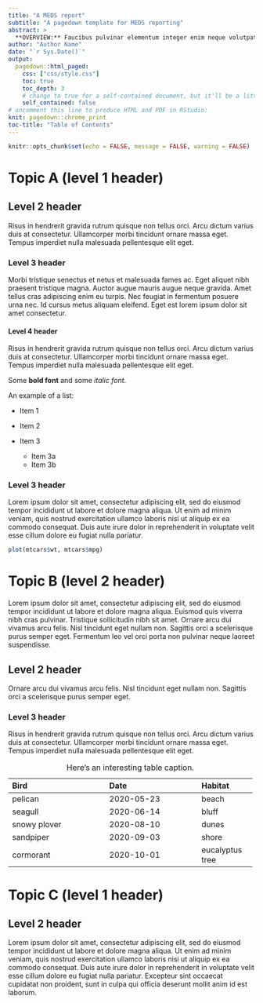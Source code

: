 ```yaml
---
title: "A MEDS report"
subtitle: "A pagedown template for MEDS reporting"
abstract: >
  **OVERVIEW:** Faucibus pulvinar elementum integer enim neque volutpat. Nisl pretium fusce id velit ut tortor pretium viverra. Aliquam sem fringilla ut morbi tincidunt. Rutrum quisque non tellus orci. Dolor morbi non arcu risus quis varius quam quisque id. Et malesuada fames ac turpis egestas maecenas pharetra. Amet volutpat consequat mauris nunc congue nisi vitae. Fermentum leo vel orci porta non pulvinar neque laoreet. Tellus cras adipiscing enim eu turpis egestas pretium aenean pharetra.
author: "Author Name"
date: "`r Sys.Date()`"
output:
  pagedown::html_paged:
    css: ["css/style.css"]
    toc: true
    toc_depth: 3
    # change to true for a self-contained document, but it'll be a litte slower for Pandoc to render
    self_contained: false
# uncomment this line to produce HTML and PDF in RStudio:
knit: pagedown::chrome_print
toc-title: "Table of Contents"
---
```


```r
knitr::opts_chunk$set(echo = FALSE, message = FALSE, warning = FALSE)
```

# Topic A (level 1 header)

## Level 2 header

Risus in hendrerit gravida rutrum quisque non tellus orci. Arcu dictum varius duis at consectetur. Ullamcorper morbi tincidunt ornare massa eget. Tempus imperdiet nulla malesuada pellentesque elit eget.

### Level 3 header

Morbi tristique senectus et netus et malesuada fames ac. Eget aliquet nibh praesent tristique magna. Auctor augue mauris augue neque gravida. Amet tellus cras adipiscing enim eu turpis. Nec feugiat in fermentum posuere urna nec. Id cursus metus aliquam eleifend. Eget est lorem ipsum dolor sit amet consectetur.

#### Level 4 header

Risus in hendrerit gravida rutrum quisque non tellus orci. Arcu dictum varius duis at consectetur. Ullamcorper morbi tincidunt ornare massa eget. Tempus imperdiet nulla malesuada pellentesque elit eget.

Some **bold font** and some *italic font*.

An example of a list:

-   Item 1

-   Item 2

-   Item 3

    -   Item 3a
    -   Item 3b

### Level 3 header

Lorem ipsum dolor sit amet, consectetur adipiscing elit, sed do eiusmod tempor incididunt ut labore et dolore magna aliqua. Ut enim ad minim veniam, quis nostrud exercitation ullamco laboris nisi ut aliquip ex ea commodo consequat. Duis aute irure dolor in reprehenderit in voluptate velit esse cillum dolore eu fugiat nulla pariatur.

```r
plot(mtcars$wt, mtcars$mpg)
```

# Topic B (level 2 header)

Lorem ipsum dolor sit amet, consectetur adipiscing elit, sed do eiusmod tempor incididunt ut labore et dolore magna aliqua. Euismod quis viverra nibh cras pulvinar. Tristique sollicitudin nibh sit amet. Ornare arcu dui vivamus arcu felis. Nisl tincidunt eget nullam non. Sagittis orci a scelerisque purus semper eget. Fermentum leo vel orci porta non pulvinar neque laoreet suspendisse.

## Level 2 header

Ornare arcu dui vivamus arcu felis. Nisl tincidunt eget nullam non. Sagittis orci a scelerisque purus semper eget.

### Level 3 header

Risus in hendrerit gravida rutrum quisque non tellus orci. Arcu dictum varius duis at consectetur. Ullamcorper morbi tincidunt ornare massa eget. Tempus imperdiet nulla malesuada pellentesque elit eget.

+-------------------------------+-----------------------------+-----------------+
| Bird                          | Date                        | Habitat         |
+:==============================+:============================+:================+
| pelican                       | 2020-05-23                  | beach           |
+-------------------------------+-----------------------------+-----------------+
| seagull                       | 2020-06-14                  | bluff           |
+-------------------------------+-----------------------------+-----------------+
| snowy plover                  | 2020-08-10                  | dunes           |
+-------------------------------+-----------------------------+-----------------+
| sandpiper                     | 2020-09-03                  | shore           |
+-------------------------------+-----------------------------+-----------------+
| cormorant                     | 2020-10-01                  | eucalyptus tree |
+-------------------------------+-----------------------------+-----------------+

: Here's an interesting table caption.

# Topic C (level 1 header)

## Level 2 header

Lorem ipsum dolor sit amet, consectetur adipiscing elit, sed do eiusmod tempor incididunt ut labore et dolore magna aliqua. Ut enim ad minim veniam, quis nostrud exercitation ullamco laboris nisi ut aliquip ex ea commodo consequat. Duis aute irure dolor in reprehenderit in voluptate velit esse cillum dolore eu fugiat nulla pariatur. Excepteur sint occaecat cupidatat non proident, sunt in culpa qui officia deserunt mollit anim id est laborum.
